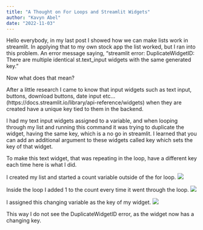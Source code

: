 ```yaml
---
title: "A Thought on For Loops and Streamlit Widgets"
author: "Kavyn Abel"
date: "2022-11-03"
---
```


Hello everybody, in my last post I showed how we can make lists work in streamlit. In applying that to my own stock app the list worked, but I ran into this problem. An error message saying, "streamlit error: DuplicateWidgetID: There are multiple identical st.text_input widgets with the same generated key."

Now what does that mean?

After a little research I came to know that input widgets such as text input, buttons, download buttons, date input etc... (https://docs.streamlit.io/library/api-reference/widgets) when they are created have a unique key tied to them in the backend.

I had my text input widgets assigned to a variable, and when looping through my list and running this command it was trying to duplicate the widget, having the same key, which is a no go in streamlit. I learned that you can add an additional argument to these widgets called key which sets the key of that widget.

To make this text widget, that was repeating in the loop, have a different key each time here is what I did.

I created my list and started a count variable outside of the for loop.
![](post3_image1.jpg)

Inside the loop I added 1 to the count every time it went through the loop.
![](post3_image2.jpg)

I assigned this changing variable as the key of my widget.
![](post3_image3.jpg)

This way I do not see the DuplicateWidgetID error, as the widget now has a changing key.